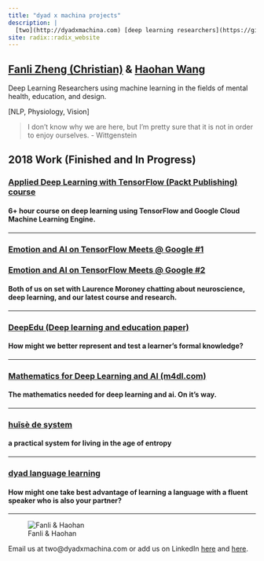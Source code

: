 ```yaml
---
title: "dyad x machina projects"
description: |
  [two](http://dyadxmachina.com) [deep learning researchers](https://github.com/dyadxmachina/Applied-Deep-Learning-with-TensorFlow) focused on [mental](https://www.youtube.com/watch?v=9pr7j27G_TM) [health](https://www.youtube.com/watch?v=zqWrHaY6U9g) and [education](https://dyadxmachina.github.io/hub/deepedu.html).
site: radix::radix_website
---
```



## [Fanli Zheng (Christian)](https://anthrochristianramsey.tumblr.com) & [Haohan Wang](https://www.tumblr.com/blog/haohanwang)

Deep Learning Researchers using machine learning in the fields of mental health, education, and design. 

[NLP, Physiology, Vision]

> I don't know why we are here, but I'm pretty sure that it is not in order to enjoy ourselves. - Wittgenstein

## 2018 Work (Finished and In Progress)

### [Applied Deep Learning with TensorFlow (Packt Publishing) course](https://github.com/dyadxmachina/Applied-Deep-Learning-with-TensorFlow)
#### 6+ hour course on deep learning using TensorFlow and Google Cloud Machine Learning Engine.

<hr />
### [Emotion and AI on TensorFlow Meets @ Google #1](https://www.youtube.com/watch?v=9pr7j27G_TM)

### [Emotion and AI on TensorFlow Meets @ Google #2](https://www.youtube.com/watch?v=zqWrHaY6U9g)

#### Both of us on set with Laurence Moroney chatting about neuroscience, deep learning, and our latest course and research.

<hr />
### [DeepEdu (Deep learning and education paper)](https://dyadxmachina.github.io/hub/deepedu.html)
#### How might we better represent and test a learner's formal knowledge?

<hr />
### [Mathematics for Deep Learning and AI (m4dl.com)](https://m4dl.com)
#### The mathematics needed for deep learning and ai. On it's way.

<hr />
### [huīsè de system](http://huisede.com)
#### a practical system for living in the age of entropy 

<hr />
### [dyad language learning](https://github.com/dyadxmachina/dyad-language-learning)
#### How might one take best advantage of learning a language with a fluent speaker who is also your partner?
<hr />

![Fanli & Haohan](https://avatars0.githubusercontent.com/u/38859755?s=400&u=b7629dbcf3c84c0899f1e727c6e03af22d8b49b3&v=4)


Email us at two@dyadxmachina.com or add us on LinkedIn [here](https://linkedin.com/in/christianramsey/) and [here](linkedin.com/in/haohanw/).